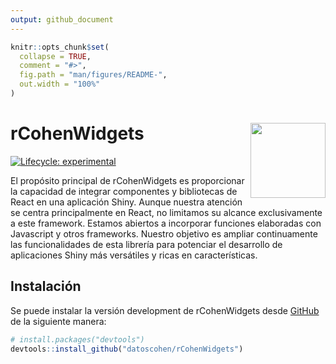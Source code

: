 ```yaml
---
output: github_document
---
```


<!-- README.md is generated from README.Rmd. Please edit that file -->

```r
knitr::opts_chunk$set(
  collapse = TRUE,
  comment = "#>",
  fig.path = "man/figures/README-",
  out.width = "100%"
)
```

# rCohenWidgets <img src="man/figures/logo.png" align="right" alt="" width="120" />

<!-- badges: start -->
[![Lifecycle: experimental](https://img.shields.io/badge/lifecycle-experimental-orange.svg)](https://lifecycle.r-lib.org/articles/stages.html#experimental)
<!-- badges: end -->

El propósito principal de rCohenWidgets es proporcionar la capacidad de integrar componentes y bibliotecas de React en una aplicación Shiny. Aunque nuestra atención se centra principalmente en React, no limitamos su alcance exclusivamente a este framework. Estamos abiertos a incorporar funciones elaboradas con Javascript y otros frameworks. Nuestro objetivo es ampliar continuamente las funcionalidades de esta librería para potenciar el desarrollo de aplicaciones Shiny más versátiles y ricas en características.

## Instalación

Se puede instalar la versión development de rCohenWidgets desde [GitHub](https://github.com/) de la siguiente manera:

``` r
# install.packages("devtools")
devtools::install_github("datoscohen/rCohenWidgets")
```
